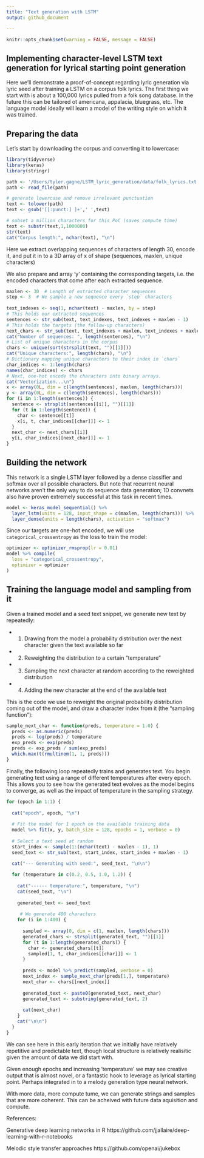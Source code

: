 ```yaml
---
title: "Text generation with LSTM"
output: github_document

---
```


```r
knitr::opts_chunk$set(warning = FALSE, message = FALSE)
```


## Implementing character-level LSTM text generation for lyrical starting point generation

Here we'll demonstrate a proof-of-concept regarding lyric generation via lyric seed after training a LSTM on a corpus folk lyrics. The first thing we start with is about a 100,000 lyrics pulled from a folk song database. In the future this can be tailored ot americana, appalacia, bluegrass, etc. The language model ideally will learn a model of the writing style on which it was trained. 

## Preparing the data

Let's start by downloading the corpus and converting it to lowercase:

```r
library(tidyverse)
library(keras)
library(stringr)

path <- '/Users/tyler.gagne/LSTM_lyric_generation/data/folk_lyrics.txt'
path <- read_file(path)

# generate lowercase and remove irrelevant punctuation
text <- tolower(path)
text <- gsub('[[:punct:] ]+',' ',text)

# subset a million characters for this PoC (saves compute time)
text <- substr(text,1,1000000)
str(text)
cat("Corpus length:", nchar(text), "\n")

```

Here we extract overlapping sequences of characters of length 30, encode it, and put it in to a 3D array of x of shape (sequences, maxlen, unique characters) 

We also prepare and array 'y' containing the corresponding targets, i.e. the encoded characters that come after each extracted sequence.


```r
maxlen <- 30  # Length of extracted character sequences
step <- 3  # We sample a new sequence every `step` characters
  
text_indexes <- seq(1, nchar(text) - maxlen, by = step)
# This holds our extracted sequences
sentences <- str_sub(text, text_indexes, text_indexes + maxlen - 1)
# This holds the targets (the follow-up characters)
next_chars <- str_sub(text, text_indexes + maxlen, text_indexes + maxlen)
cat("Number of sequences: ", length(sentences), "\n")
# List of unique characters in the corpus
chars <- unique(sort(strsplit(text, "")[[1]]))
cat("Unique characters:", length(chars), "\n")
# Dictionary mapping unique characters to their index in `chars`
char_indices <- 1:length(chars) 
names(char_indices) <- chars
# Next, one-hot encode the characters into binary arrays.
cat("Vectorization...\n") 
x <- array(0L, dim = c(length(sentences), maxlen, length(chars)))
y <- array(0L, dim = c(length(sentences), length(chars)))
for (i in 1:length(sentences)) {
  sentence <- strsplit(sentences[[i]], "")[[1]]
  for (t in 1:length(sentence)) {
    char <- sentence[[t]]
    x[i, t, char_indices[[char]]] <- 1
  }
  next_char <- next_chars[[i]]
  y[i, char_indices[[next_char]]] <- 1
}
```

## Building the network

This network is a single LSTM layer followed by a dense classifier and softmax over all possible characters. But note that recurrent neural networks aren't the only way to do sequence data generation; 1D convnets also have proven extremely successful at this task in recent times.


```r
model <- keras_model_sequential() %>% 
  layer_lstm(units = 128, input_shape = c(maxlen, length(chars))) %>% 
  layer_dense(units = length(chars), activation = "softmax")
```

Since our targets are one-hot encoded, we will use `categorical_crossentropy` as the loss to train the model:

```r
optimizer <- optimizer_rmsprop(lr = 0.01)
model %>% compile(
  loss = "categorical_crossentropy", 
  optimizer = optimizer
)   
```

## Training the language model and sampling from it

Given a trained model and a seed text snippet, we generate new text by repeatedly:

* 1) Drawing from the model a probability distribution over the next character given the text available so far
* 2) Reweighting the distribution to a certain "temperature"
* 3) Sampling the next character at random according to the reweighted distribution
* 4) Adding the new character at the end of the available text

This is the code we use to reweight the original probability distribution coming out of the model, and draw a character index from it (the "sampling function"):

```r
sample_next_char <- function(preds, temperature = 1.0) {
  preds <- as.numeric(preds)
  preds <- log(preds) / temperature
  exp_preds <- exp(preds)
  preds <- exp_preds / sum(exp_preds)
  which.max(t(rmultinom(1, 1, preds)))
}
```

Finally, the following loop repeatedly trains and generates text. You begin generating text using a range of different temperatures after every epoch. This allows you to see how the generated text evolves as the model begins to converge, as well as the impact of temperature in the sampling strategy.

```r
  
for (epoch in 1:1) {
  
  cat("epoch", epoch, "\n")
  
  # Fit the model for 1 epoch on the available training data
  model %>% fit(x, y, batch_size = 128, epochs = 1, verbose = 0) 
  
  # Select a text seed at random
  start_index <- sample(1:(nchar(text) - maxlen - 1), 1)  
  seed_text <- str_sub(text, start_index, start_index + maxlen - 1)

  cat("--- Generating with seed:", seed_text, "\n\n")
  
  for (temperature in c(0.2, 0.5, 1.0, 1.2)) {
    
    cat("------ temperature:", temperature, "\n")
    cat(seed_text, "\n")
    
    generated_text <- seed_text
    
     # We generate 400 characters
    for (i in 1:400) {
      
      sampled <- array(0, dim = c(1, maxlen, length(chars)))
      generated_chars <- strsplit(generated_text, "")[[1]]
      for (t in 1:length(generated_chars)) {
        char <- generated_chars[[t]]
        sampled[1, t, char_indices[[char]]] <- 1
      }
        
      preds <- model %>% predict(sampled, verbose = 0)
      next_index <- sample_next_char(preds[1,], temperature)
      next_char <- chars[[next_index]]
      
      generated_text <- paste0(generated_text, next_char)
      generated_text <- substring(generated_text, 2)
      
      cat(next_char)
    }
    cat("\n\n")
  }
}
```
We can see here in this early iteration that we initially have relatively repetitive and predictable text, though local structure is relatively realisitic given the amount of data we did start with. 

Given enough epochs and increasing 'temperature' we may see creative output that is almost novel, or a fantastic hook to leverage as lyrical starting point. Perhaps integrated in to a melody generation type neural network. 

With more data, more compute tume, we can generate strings and samples that are more coherent. This can be acheived with future data aquisition and compute. 


References:

Generative deep learning networks in R
https://github.com/jjallaire/deep-learning-with-r-notebooks

Melodic style transfer approaches
https://github.com/openai/jukebox




